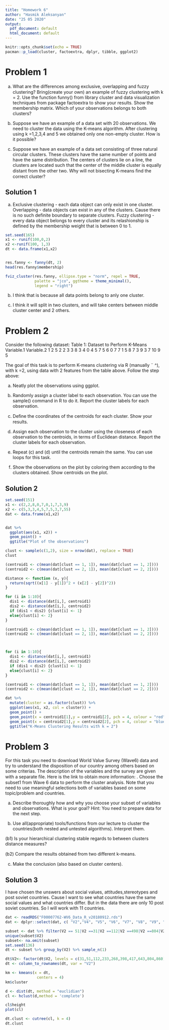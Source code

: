 ---
title: "Homework 6"
author: "Hasmik Aleksanyan"
date: "25 05 2020"
output:
  pdf_document: default
  html_document: default
---

```{r setup, include=FALSE}
knitr::opts_chunk$set(echo = TRUE)
pacman::p_load(cluster, factoextra, dplyr, tibble, ggplot2)
```

# Problem 1 

(a) What are the diﬀerences among exclusive, overlapping and fuzzy clustering? Bring(create your own) an example of fuzzy clustering with k = 2. Use the function funny() from library cluster and data visualization techniques from package factoextra to show your results. Show the membership matrix. Which of your observations belongs to both clusters? 

(b) Suppose we have an example of a data set with 20 observations. We need to cluster the data using the K-means algorithm. After clustering using k =1,2,3,4 and 5 we obtained only one non-empty cluster. How is it possible? 

(c) Suppose we have an example of a data set consisting of three natural circular clusters. These clusters have the same number of points and have the same distribution. The centers of clusters lie on a line, the clusters are located such that the center of the middle cluster is equally distant from the other two. Why will not bisecting K-means ﬁnd the correct cluster?

## Solution 1
(a) Exclusive clustering - each data object can only exist in one cluster. 
Overlapping - data objects can exist in any of the clusters. Cause there is no such definite boundary to separate clusters.
Fuzzy clustering - every data object belongs to every cluster and its relashionship is defined by the membership weight that is between 0 to 1. 
```{r}
set.seed(165)
x1 <- runif(100,0,2)
x2 <-runif(100, 1,3) 
dt <- data.frame(x1,x2)


res.fanny <- fanny(dt, 2)  
head(res.fanny$membership)

fviz_cluster(res.fanny, ellipse.type = "norm", repel = TRUE,
             palette = "jco", ggtheme = theme_minimal(),
             legend = "right")
```

(b) I think that is because all data points belong to anly one cluster.

(c) I think it will split in two clusters, and will take centers between middle cluster center and 2 others.


# Problem 2 
Consider the following dataset:
Table 1: Dataset to Perform K-Means 
    Variable.1  Variable.2
1      2            5 
2      2            3 
3      8            3 
4      0            4 
5      7            5 
6      0            7 
7      1            5 
8      7            3 
9      3            7 
10     9            5

The goal of this task is to perform K-means clustering via R (manually ¨ ^), with k =2, using data with 2 features from the table above. Follow the step above:

(a) Neatly plot the observations using ggplot. 

(b) Randomly assign a cluster label to each observation. You can use the sample() command in R to do it. Report the cluster labels for each observation.

(c) Deﬁne the coordinates of the centroids for each cluster. Show your results. 

(d) Assign each observation to the cluster using the closeness of each observation to the centroids, in terms of Euclidean distance. Report the cluster labels for each observation. 

(e) Repeat (c) and (d) until the centroids remain the same. You can use loops for this task.

(f) Show the observations on the plot by coloring them according to the clusters obtained. Show centroids on the plot.

## Solution 2

```{r}
set.seed(151)
x1 <- c(2,2,8,0,7,0,1,7,3,9)
x2 <- c(5,3,3,4,5,7,5,3,7,55)
dat <- data.frame(x1,x2)


dat %>% 
  ggplot(aes(x1, x2)) + 
  geom_point() + 
  ggtitle("Plot of the observations")

clust <- sample(c(1,2), size = nrow(dat), replace = TRUE)
clust
```

```{r}
(centroid1 <- c(mean(dat[clust == 1, 1]), mean(dat[clust == 1, 2])))
(centroid2 <- c(mean(dat[clust == 2, 1]), mean(dat[clust == 2, 2])))

distance <- function (x, y){
  return(sqrt((x[1] - y[1])^2 + (x[2] - y[2])^2))
}

for (i in 1:10){
  dis1 <- distance(dat[i,], centroid1)
  dis2 <- distance(dat[i,], centroid2)
  if (dis1 < dis2) {clust[i] <- 1}
  else{clust[i] <- 2}
}

(centroid1 <- c(mean(dat[clust == 1, 1]), mean(dat[clust == 1, 2])))
(centroid2 <- c(mean(dat[clust == 2, 1]), mean(dat[clust == 2, 2])))



for (i in 1:10){
  dis1 <- distance(dat[i,], centroid1)
  dis2 <- distance(dat[i,], centroid2)
  if (dis1 < dis2) {clust[i] <- 1}
  else{clust[i] <- 2}
}

(centroid1 <- c(mean(dat[clust == 1, 1]), mean(dat[clust == 1, 2])))
(centroid2 <- c(mean(dat[clust == 2, 1]), mean(dat[clust == 2, 2])))
```


```{r}
dat %>% 
  mutate(cluster = as.factor(clust)) %>% 
  ggplot(aes(x1, x2, col = cluster)) + 
  geom_point() + 
  geom_point(x = centroid1[1],y = centroid1[2], pch = 4, colour = "red")+
  geom_point(x = centroid2[1],y = centroid2[2], pch = 4, colour = "blue")+
  ggtitle("K-Means Clustering Results with k = 2")

```

# Problem 3  
For this task you need to download World Value Survey (Wave6) data and try to understand the disposition of our country among others based on some criterias. The description of the variables and the survey are given with a separate ﬁle. Here is the link to obtain more information: . Choose the subset1 from Wave 6 data to perform the cluster analysis. Note that you need to use meaningful selections both of variables based on some topic/problem and countries.

(a) Describe thoroughly how and why you choose your subset of variables and observations. What is your goal? Hint: You need to prepare data for the next step. 

(b) Use all(appropriate) tools/functions from our lecture to cluster the countries(both nested and untested algorithms). Interpret them.

(b1) Is your hierarchical clustering stable regards to between clusters distance measures? 

(b2) Compare the results obtained from two diﬀerent k-means.

(c) Make the conclusion (also based on cluster centers).

## Solution 3

I have chosen the unswers about social values, attitudes,stereotypes and post soviet countries. Cause I want to see what countries have the same social values and what countries differ. But in the data there are only 10 post soviet countries. So I will work with 11 countries.

```{r}
dat <- readRDS("F00007762-WV6_Data_R_v20180912.rds")
dat <- dplyr::select(dat, c( "V2","V4", "V5", "V6", "V7", "V8", "V9", "V12", "V13", "V14", "V15", "V16", "V17","V18", "V19", "V20", "V21", "V22",  "V36", "V37", "V38", "V39", "V40", "V41", "V42", "V43", "V44", "V45", "V46", "V47", "V48", "V49", "V50","V51" ,"V52" ,"V53", "V54"))

subset <- dat %>% filter(V2 == 51|V2 ==31|V2 ==112|V2 ==498|V2 ==804|V2 ==643|V2 == 268|V2 == 440|V2 == 428|V2 == 233|V2 == 398|V2 == 417|V2 ==762|V2 ==795|V2 ==860)
unique(subset$V2)
subset<- na.omit(subset)
set.seed(136)
dt <- subset %>% group_by(V2) %>% sample_n(1)

dt$V2<- factor(dt$V2, levels = c(31,51,112,233,268,398,417,643,804,860), labels = c("ARM", "AZR","BLR", "EST", "GEO","KAZ", "KYR", "RUS", "UKR", "UZB"))
dt <- column_to_rownames(dt, var = "V2") 
```


```{r}

km <- kmeans(x = dt,
              centers = 4)
km$cluster

d <- dist(dt, method = "euclidian")
cl <- hclust(d,method = 'complete')

cl$height
plot(cl)

dt.clust <- cutree(cl, k = 4)
dt.clust
```

